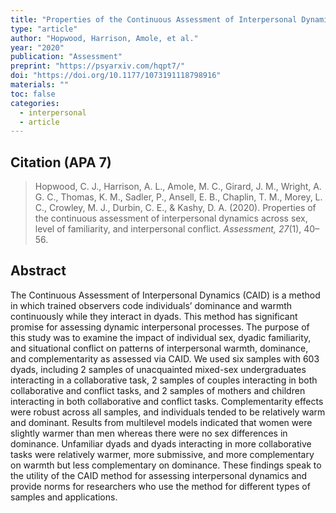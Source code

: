 ---
title: "Properties of the Continuous Assessment of Interpersonal Dynamics across sex, level of familiarity, and interpersonal conflict"
type: "article"
author: "Hopwood, Harrison, Amole, et al."
year: "2020"
publication: "Assessment"
preprint: "https://psyarxiv.com/hqpt7/"
doi: "https://doi.org/10.1177/1073191118798916"
materials: ""
toc: false
categories:
  - interpersonal
  - article
---

## Citation (APA 7)

> Hopwood, C. J., Harrison, A. L., Amole, M. C., Girard, J. M., Wright, A. G. C., Thomas, K. M., Sadler, P., Ansell, E. B., Chaplin, T. M., Morey, L. C., Crowley, M. J., Durbin, C. E., & Kashy, D. A. (2020). Properties of the continuous assessment of interpersonal dynamics across sex, level of familiarity, and interpersonal conflict. *Assessment, 27*(1), 40–56.


## Abstract

The Continuous Assessment of Interpersonal Dynamics (CAID) is a method in which trained observers code individuals’ dominance and warmth continuously while they interact in dyads. This method has significant promise for assessing dynamic interpersonal processes. The purpose of this study was to examine the impact of individual sex, dyadic familiarity, and situational conflict on patterns of interpersonal warmth, dominance, and complementarity as assessed via CAID. We used six samples with 603 dyads, including 2 samples of unacquainted mixed-sex undergraduates interacting in a collaborative task, 2 samples of couples interacting in both collaborative and conflict tasks, and 2 samples of mothers and children interacting in both collaborative and conflict tasks. Complementarity effects were robust across all samples, and individuals tended to be relatively warm and dominant. Results from multilevel models indicated that women were slightly warmer than men whereas there were no sex differences in dominance. Unfamiliar dyads and dyads interacting in more collaborative tasks were relatively warmer, more submissive, and more complementary on warmth but less complementary on dominance. These findings speak to the utility of the CAID method for assessing interpersonal dynamics and provide norms for researchers who use the method for different types of samples and applications.
